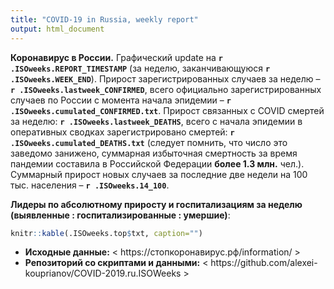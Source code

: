 ```yaml
---
title: "COVID-19 in Russia, weekly report"
output: html_document
---
```


**Коронавирус в России.** Графический update на **`r .ISOweeks.REPORT_TIMESTAMP`** (за неделю, заканчивающуюся **`r .ISOweeks.WEEK_END`**). Прирост зарегистрированных случаев за неделю -- **`r .ISOweeks.lastweek_CONFIRMED`**, всего официально зарегистрированных случаев по России c момента начала эпидемии -- **`r .ISOweeks.cumulated_CONFIRMED.txt`**. Прирост связанных с COVID смертей за неделю: **`r .ISOweeks.lastweek_DEATHS`**, всего с начала эпидемии в оперативных сводках зарегистрировано смертей: **`r .ISOweeks.cumulated_DEATHS.txt`** (следует помнить, что число это заведомо занижено, суммарная избыточная смертность за время пандемии составила в Российской Федерации **более 1.3 млн.** чел.). Суммарный прирост новых случаев за последние две недели на 100 тыс. населения -- **`r .ISOweeks.14_100`**.

<!-- Суммарное по Москве -- **`r .report.Moscow`** тыс., по Петербургу -- **`r .report.SPb`** тыс. -->

**Лидеры по абсолютному приросту и госпитализациям за неделю (выявленные : госпитализированные : умершие)**: 

```r
knitr::kable(.ISOweeks.top$txt, caption="")
```

<!-- **Техническое.** В виду многочисленности графиков по регионам, отсылаю за ними к папкам в репозитории. 

* **Графики по регионам:** < https://github.com/alexei-kouprianov/COVID.2019.ru/tree/master/plots/regions >

* **Скрипт и данные.** < https://github.com/alexei-kouprianov/COVID.2019.ru > -->

* **Исходные данные:** < https://стопкоронавирус.рф/information/ >
* **Репозиторий со скриптами и данными:** < https://github.com/alexei-kouprianov/COVID-2019.ru.ISOWeeks >
